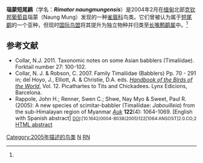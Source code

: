 {{Speciesbox
| status = VU
| status_system = IUCN3.1
| status_ref = <ref name="iucn">{{cite iucn |authors= [[BirdLife_International|BirdLife International]] |title= ''Rimator naungmungensis'' |year= 2016|page= e.T103870218A104200264 |accessdate= 16 April 2020}}</ref>
| genus = Rimator
| species = naungmungensis
| authority = Rappole, Renner, Shwe & Sweet, 2005
| synonyms =
}}
'''瑙蒙短尾鹛'''（学名：'''''Rimator naungmungensis'''''）是2004年2月在[[缅甸|缅甸]]北部[[克钦邦|克钦邦]][[葡萄县|葡萄县]]瑙蒙（Naung Mung）发现的一种[[雀眉科|雀眉科]]鸟类。它们曾被认为属于[[短尾鹛|短尾鹛]]的一个亚种，但现时[[国际鸟盟|国际鸟盟]]将其提升为独立物种并归类至[[长嘴鹩鹛属|长嘴鹩鹛属]]中。<ref name="iucn"/>

==参考文献==
{{refbegin|2}}
{{reflist}}
* Collar, N.J. 2011. Taxonomic notes on some Asian babblers (Timaliidae). Forktail number 27: 100-102.
* Collar, N. J. & Robson, C. 2007. Family Timaliidae (Babblers)  Pp. 70 - 291 in; del Hoyo, J., Elliott, A. & Christie, D.A. eds. ''[[Handbook_of_the_Birds_of_the_World|Handbook of the Birds of the World]]'', Vol. 12. Picathartes to Tits and Chickadees. Lynx Edicions, Barcelona.
* Rappole, John H.; Renner, Swen C.; Shwe, Nay Myo & Sweet, Paul R. (2005): A new species of scimitar-babbler (Timaliidae: ''Jabouilleia'') from the sub-Himalayan region of Myanmar ''[[Auk_(journal)|Auk]]'' '''122'''(4): 1064-1069. [English with Spanish abstract] <small>[[Digital_Object_Identifier|DOI]]:[10.1642/0004-8038(2005)122[1064:ANSOST]2.0.CO;2</small> [http://www.bioone.org/perlserv/?request=get-abstract&doi=10.1642%2F0004-8038(2005)122%5B1064%3AANSOST%5D2.0.CO%3B2 HTML abstract]
{{refend}}

{{Taxonbar|from=Q27075519}}

[[Category:2005年描述的鸟类|Category:2005年描述的鸟类]]
[[Category:长嘴鹩鹛属|N]]
[[Category:缅甸鸟类|RN]]
